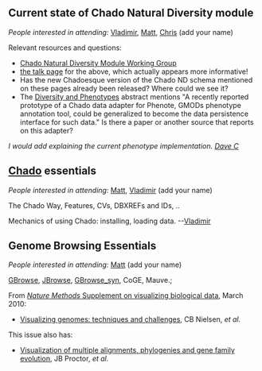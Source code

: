 ==Current state of Chado Natural Diversity module==

''People interested in attending:'' [[User:Vg34|Vladimir]], [[User:diapriid@gmail.com|Matt]], [[User:cjfields@illinois.edu|Chris]] (add your name)

Relevant resources and questions:  
* [http://gmod.org/wiki/Chado_Natural_Diversity_Module_Working_Group Chado Natural Diversity Module Working Group] 
* [http://gmod.org/wiki/Talk:Chado_Natural_Diversity_Module_Working_Group the talk page] for the above, which actually appears more informative! 
* Has the new Chadoesque version of the Chado ND schema mentioned on these pages already been released?  Where could we see it?
* The [[Diversity and Phenotypes]] abstract mentions "A recently reported prototype of a Chado data adapter for Phenote, GMODs phenotype annotation tool, could be generalized to become the data persistence interface for such data."  Is there a paper or another source that reports on this adapter?

''I would add explaining the current phenotype implementation.  [[User:Dpc13|Dave C]]''

== [[gmod:Chado|Chado]] essentials ==

''People interested in attending:'' [[User:diapriid@gmail.com|Matt]], [[User:Vg34|Vladimir]] (add your name)

The Chado Way, Features, CVs, DBXREFs and IDs, ..

Mechanics of using Chado: installing, loading data. --[[User:Vg34|Vladimir]]

== Genome Browsing Essentials ==

''People interested in attending:'' [[User:diapriid@gmail.com|Matt]] (add your name)

[[gmod:GBrowse|GBrowse]], [[gmod:JBrowse|JBrowse]], [[gmod:GBrowse_syn|GBrowse_syn]], CoGE, Mauve.; 

From [http://www.nature.com/nmeth/journal/v7/n3s/index.html ''Nature Methods'' Supplement on visualizing biological data], March 2010:
* [http://www.nature.com/nmeth/journal/v7/n3s/abs/nmeth.1422.html Visualizing genomes: techniques and challenges], CB Nielsen, ''et al.''

This issue also has:
* [http://www.nature.com/nmeth/journal/v7/n3s/abs/nmeth.1434.html Visualization of multiple alignments, phylogenies and gene family evolution], JB Proctor, ''et al.''